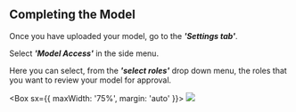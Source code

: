 
## **Completing the Model**

Once you have uploaded your model, go to the **_*'Settings tab'*_**.

Select **_*'Model Access'*_** in the side menu.

Here you can select, from the **_*'select roles'*_** drop down menu, the roles that you want to review your model for
approval.

<Box sx={{ maxWidth: '75%', margin: 'auto' }}>
  <Image src={bailoModelAccess} />
</Box>
